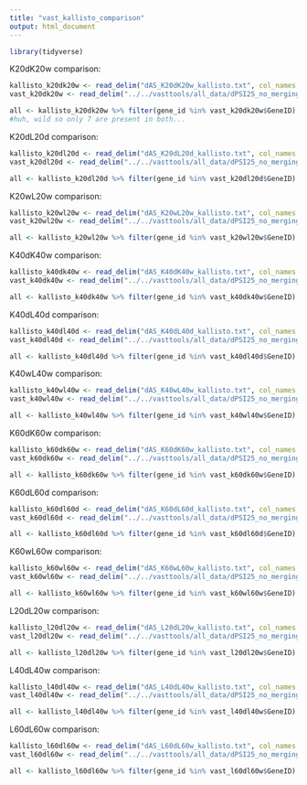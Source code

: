 ---
title: "vast_kallisto_comparison"
output: html_document
---

```{r}
library(tidyverse)
```

K20dK20w comparison:
```{r}
kallisto_k20dk20w <- read_delim("dAS_K20dK20w_kallisto.txt", col_names = T, delim = "\t")
vast_k20dk20w <- read_delim("../../vasttools/all_data/dPSI25_no_merging_all_reps/K20d-K20w_68events/K20d-K20w_compare_ouput_complete.tab", col_names = T, delim = "\t")

all <- kallisto_k20dk20w %>% filter(gene_id %in% vast_k20dk20w$GeneID)
#huh, wild so only 7 are present in both...
```

K20dL20d comparison: 
```{r}
kallisto_k20dl20d <- read_delim("dAS_K20dL20d_kallisto.txt", col_names = T, delim = "\t")
vast_k20dl20d <- read_delim("../../vasttools/all_data/dPSI25_no_merging_all_reps/K20d-L20d_327events/K20d-L20d_compare_ouput_complete.tab", col_names = T, delim = "\t")

all <- kallisto_k20dl20d %>% filter(gene_id %in% vast_k20dl20d$GeneID)
```

K20wL20w comparison:
```{r}
kallisto_k20wl20w <- read_delim("dAS_K20wL20w_kallisto.txt", col_names = T, delim = "\t")
vast_k20wl20w <- read_delim("../../vasttools/all_data/dPSI25_no_merging_all_reps/K20w-L20w_196events/K20w-L20w_compare_ouput_complete.tab", col_names = T, delim = "\t")

all <- kallisto_k20wl20w %>% filter(gene_id %in% vast_k20wl20w$GeneID)
```

K40dK40w comparison:
```{r}
kallisto_k40dk40w <- read_delim("dAS_K40dK40w_kallisto.txt", col_names = T, delim = "\t")
vast_k40dk40w <- read_delim("../../vasttools/all_data/dPSI25_no_merging_all_reps/K40d-K40w_23events/K40d-K40w_compare_ouput_complete.tab", col_names = T, delim = "\t")

all <- kallisto_k40dk40w %>% filter(gene_id %in% vast_k40dk40w$GeneID)
```

K40dL40d comparison: 
```{r}
kallisto_k40dl40d <- read_delim("dAS_K40dL40d_kallisto.txt", col_names = T, delim = "\t")
vast_k40dl40d <- read_delim("../../vasttools/all_data/dPSI25_no_merging_all_reps/K40d-L40d_168events/K40d-L40d_compare_ouput_complete.tab", col_names = T, delim = "\t")

all <- kallisto_k40dl40d %>% filter(gene_id %in% vast_k40dl40d$GeneID)
```

K40wL40w comparison:
```{r}
kallisto_k40wl40w <- read_delim("dAS_K40wL40w_kallisto.txt", col_names = T, delim = "\t")
vast_k40wl40w <- read_delim("../../vasttools/all_data/dPSI25_no_merging_all_reps/K40w-L40w_69events/K40w-L40w_compare_ouput_complete.tab", col_names = T, delim = "\t")

all <- kallisto_k40wl40w %>% filter(gene_id %in% vast_k40wl40w$GeneID)
```

K60dK60w comparison:
```{r}
kallisto_k60dk60w <- read_delim("dAS_K60dK60w_kallisto.txt", col_names = T, delim = "\t")
vast_k60dk60w <- read_delim("../../vasttools/all_data/dPSI25_no_merging_all_reps/K60d-K60w_6events/K60d-K60w_compare_ouput_complete.tab", col_names = T, delim = "\t")

all <- kallisto_k60dk60w %>% filter(gene_id %in% vast_k60dk60w$GeneID)
```

K60dL60d comparison: 
```{r}
kallisto_k60dl60d <- read_delim("dAS_K60dL60d_kallisto.txt", col_names = T, delim = "\t")
vast_k60dl60d <- read_delim("../../vasttools/all_data/dPSI25_no_merging_all_reps/K60d-L60d_94events/K60d-L60d_compare_ouput_complete.tab", col_names = T, delim = "\t")

all <- kallisto_k60dl60d %>% filter(gene_id %in% vast_k60dl60d$GeneID)
```

K60wL60w comparison:
```{r}
kallisto_k60wl60w <- read_delim("dAS_K60wL60w_kallisto.txt", col_names = T, delim = "\t")
vast_k60wl60w <- read_delim("../../vasttools/all_data/dPSI25_no_merging_all_reps/K60w-L60w_58events/K60w-L60w_compare_ouput_complete.tab", col_names = T, delim = "\t")

all <- kallisto_k60wl60w %>% filter(gene_id %in% vast_k60wl60w$GeneID)
```

L20dL20w comparison:
```{r}
kallisto_l20dl20w <- read_delim("dAS_L20dL20w_kallisto.txt", col_names = T, delim = "\t")
vast_l20dl20w <- read_delim("../../vasttools/all_data/dPSI25_no_merging_all_reps/L20d-L20w_706events/L20d-L20w_compare_ouput_complete.tab", col_names = T, delim = "\t")

all <- kallisto_l20dl20w %>% filter(gene_id %in% vast_l20dl20w$GeneID)
```

L40dL40w comparison:
```{r}
kallisto_l40dl40w <- read_delim("dAS_L40dL40w_kallisto.txt", col_names = T, delim = "\t")
vast_l40dl40w <- read_delim("../../vasttools/all_data/dPSI25_no_merging_all_reps/L40d-L40w_27events/L40d-L40w_compare_ouput_complete.tab", col_names = T, delim = "\t")

all <- kallisto_l40dl40w %>% filter(gene_id %in% vast_l40dl40w$GeneID)
```

L60dL60w comparison:
```{r}
kallisto_l60dl60w <- read_delim("dAS_L60dL60w_kallisto.txt", col_names = T, delim = "\t")
vast_l60dl60w <- read_delim("../../vasttools/all_data/dPSI25_no_merging_all_reps/L60d-L60w_5events/L60d-L60w_compare_ouput_complete.tab", col_names = T, delim = "\t")

all <- kallisto_l60dl60w %>% filter(gene_id %in% vast_l60dl60w$GeneID)
```